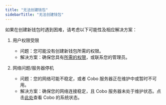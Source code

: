 ```yaml
---
title: "无法创建钱包"
sidebarTitle: "无法创建钱包"
---
```


如果在创建新钱包时遇到困难，请考虑以下可能性及相应解决方案：

1. 用户权限受限
    - 问题：您可能没有创建新钱包所需的权限。
    - 解决方案：确保您具有[所需的权限](/cn/portal/organization/roles-and-permissions)，或联系您的管理员。


2. 网络问题/服务器停机
    - 问题：您的网络可能不稳定，或者 Cobo 服务器正在维护中或暂时不可用。
    - 解决方案：确保您的网络连接稳定，且 Cobo 服务器未处于维护状态。点击[此处](https://status.cobo.com/)查看 Cobo 的系统状态。





